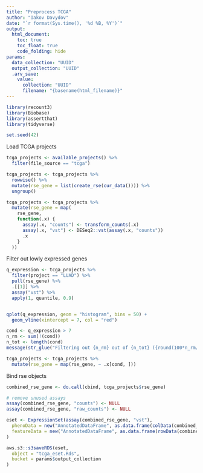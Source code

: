 ```yaml
---
title: "Preprocess TCGA"
author: "Iakov Davydov"
date: "`r format(Sys.time(), '%d %B, %Y')`"
output:
  html_document:
    toc: true
    toc_float: true
    code_folding: hide
params:
  data_collection: "UUID"
  output_collection: "UUID"
  .arv_save:
    value:
      collection: "UUID"
      filename: "{basename(html_filename)}"
---
```


```r
library(recount3)
library(Biobase)
library(assertthat)
library(tidyverse)
```

```r
set.seed(42)
```

Load TCGA projects
```r
tcga_projects <- available_projects() %>%
  filter(file_source == "tcga")

tcga_projects <- tcga_projects %>%
  rowwise() %>%
  mutate(rse_gene = list(create_rse(cur_data()))) %>%
  ungroup()

tcga_projects <- tcga_projects %>%
  mutate(rse_gene = map(
    rse_gene,
    function(.x) {
      assay(.x, "counts") <- transform_counts(.x)
      assay(.x, "vst") <- DESeq2::vst(assay(.x, "counts"))
      .x
    }
  ))
```

Filter out lowly expressed genes
```r
q_expression <- tcga_projects %>%
  filter(project == "LUAD") %>%
  pull(rse_gene) %>%
  .[[1]] %>%
  assay("vst") %>%
  apply(1, quantile, 0.9)


qplot(q_expression, geom = "histogram", bins = 50) +
  geom_vline(xintercept = 7, col = "red")

cond <- q_expression > 7
n_rm <- sum(!(cond))
n_tot <- length(cond)
message(str_glue("Filtering out {n_rm} out of {n_tot} ({round(100*n_rm/n_tot, 2)}%)"))

tcga_projects <- tcga_projects %>%
  mutate(rse_gene = map(rse_gene, ~ .x[cond, ]))
```

Bind rse objects
```r
combined_rse_gene <- do.call(cbind, tcga_projects$rse_gene)

# remove unused assays
assay(combined_rse_gene, "counts") <- NULL
assay(combined_rse_gene, "raw_counts") <- NULL

eset <- ExpressionSet(assay(combined_rse_gene, "vst"),
  phenoData = new("AnnotatedDataFrame", as.data.frame(colData(combined_rse_gene))),
  featureData = new("AnnotatedDataFrame", as.data.frame(rowData(combined_rse_gene)))
)
```

```r
aws.s3::s3saveRDS(eset,
  object = "tcga_eset.Rds",
  bucket = params$output_collection
)
```
